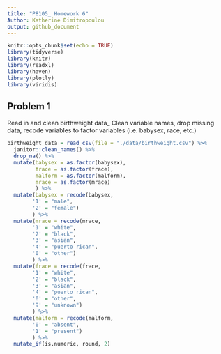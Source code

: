 ```yaml
---
title: "P8105_ Homework 6"
Author: Katherine Dimitropoulou
output: github_document
---
```



```r
knitr::opts_chunk$set(echo = TRUE)
library(tidyverse)
library(knitr)
library(readxl)
library(haven)
library(plotly)
library(viridis)
```

## Problem 1
Read in and clean birthweight data_ Clean variable names, drop missing data, recode variables to factor variables (i.e. babysex, race, etc.)
```r
birthweight_data = read_csv(file = "./data/birthweight.csv") %>% 
  janitor::clean_names() %>% 
  drop_na() %>% 
  mutate(babysex = as.factor(babysex),
         frace = as.factor(frace),
         malform = as.factor(malform),
         mrace = as.factor(mrace)
         ) %>% 
  mutate(babysex = recode(babysex,
        '1' = "male", 
        '2' = "female")
        ) %>% 
  mutate(mrace = recode(mrace,
        '1' = "white", 
        '2' = "black", 
        '3' = "asian", 
        '4' = "puerto rican",
        '0' = "other")
        ) %>% 
  mutate(frace = recode(frace,
        '1' = "white", 
        '2' = "black", 
        '3' = "asian", 
        '4' = "puerto rican",
        '0' = "other",
        '9' = "unknown")
        ) %>% 
  mutate(malform = recode(malform,
        '0' = "absent", 
        '1' = "present")
        ) %>% 
  mutate_if(is.numeric, round, 2)
```
